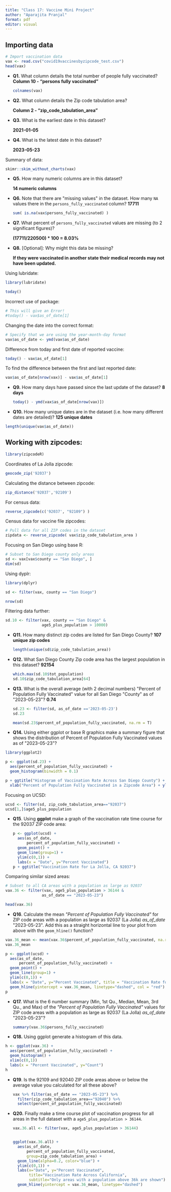 ```yaml
---
title: "Class 17: Vaccine Mini Project"
author: "Aparajita Pranjal"
format: pdf
editor: visual
---
```


## Importing data

```r
# Import vaccination data
vax <- read.csv("covid19vaccinesbyzipcode_test.csv")
head(vax)
```

-   **Q1.** What column details the total number of people fully vaccinated? **Column 10 - "persons fully vaccinated"**

    ```r
    colnames(vax)
    ```

-   **Q2.** What column details the Zip code tabulation area?

    **Column 2 - "zip_code_tabulation_area"**

-   **Q3.** What is the earliest date in this dataset?

    **2021-01-05**

-   **Q4.** What is the latest date in this dataset?

    **2023-05-23**

Summary of data:

```r
skimr::skim_without_charts(vax)
```

-   **Q5.** How many numeric columns are in this dataset?

    **14 numeric columns**

-   **Q6.** Note that there are \"missing values\" in the dataset. How many `NA` values there in the `persons_fully_vaccinated` column? **17711**

    ```r
    sum( is.na(vax$persons_fully_vaccinated) )
    ```

-   **Q7.** What percent of `persons_fully_vaccinated` values are missing (to 2 significant figures)?

    **(17711/220500) \* 100 = 8.03%**

-   **Q8.** \[Optional\]: Why might this data be missing?

    **If they were vaccinated in another state their medical records may not have been updated.**

Using lubridate:

```r
library(lubridate)
```

```r
today()
```

Incorrect use of package:

```r
# This will give an Error!
#today() - vax$as_of_date[1]
```

Changing the date into the correct format:

```r
# Specify that we are using the year-month-day format
vax$as_of_date <- ymd(vax$as_of_date)
```

Difference from today and first date of reported vaccine:

```r
today() - vax$as_of_date[1]
```

To find the difference between the first and last reported date:

```r
vax$as_of_date[nrow(vax)] - vax$as_of_date[1]
```

-   **Q9.** How many days have passed since the last update of the dataset? **8 days**

    ```r
    today() - ymd(vax$as_of_date[nrow(vax)])
    ```

-   **Q10.** How many unique dates are in the dataset (i.e. how many different dates are detailed)? **125 unique dates**

```r
length(unique(vax$as_of_date))
```

## Working with zipcodes:

```r
library(zipcodeR)
```

Coordinates of La Jolla zipcode:

```r
geocode_zip('92037')
```

Calculating the distance between zipcode:

```r
zip_distance('92037','92109')
```

For census data:

```r
reverse_zipcode(c('92037', "92109") )
```

Census data for vaccine file zipcodes:

```r
# Pull data for all ZIP codes in the dataset
zipdata <- reverse_zipcode( vax$zip_code_tabulation_area )
```

Focusing on San Diego using base R:

```r
# Subset to San Diego county only areas
sd <- vax[vax$county == "San Diego", ]
dim(sd)
```

Using dyplr:

```r
library(dplyr)

sd <- filter(vax, county == "San Diego")

nrow(sd)
```

Filtering data further:

```r
sd.10 <- filter(vax, county == "San Diego" &
                age5_plus_population > 10000)
```

-   **Q11.** How many distinct zip codes are listed for San Diego County? **107 unique zip codes**

    ```r
    length(unique(sd$zip_code_tabulation_area))
    ```

-   **Q12.** What San Diego County Zip code area has the largest population in this dataset? **92154**

    ```r
    which.max(sd.10$tot_population)
    sd.10$zip_code_tabulation_area[64]
    ```

```{=html}
<!-- -->
```
-   **Q13.** What is the overall average (with 2 decimal numbers) \"Percent of Population Fully Vaccinated\" value for all San Diego \"County\" as of \"2023-05-23\"? **0.74**

    ```r
    sd.23 <- filter(sd, as_of_date =='2023-05-23')
    sd.23

    mean(sd.23$percent_of_population_fully_vaccinated, na.rm = T)
    ```

-   **Q14.** Using either ggplot or base R graphics make a summary figure that shows the distribution of Percent of Population Fully Vaccinated values as of \"2023-05-23\"?

```r
library(ggplot2)

p <- ggplot(sd.23) +
  aes(percent_of_population_fully_vaccinated) +
  geom_histogram(binwidth = 0.1)

p + ggtitle("Histogram of Vaccination Rate Across San Diego County") +
  xlab("Percent of Population Fully Vaccinated in a Zipcode Area") + ylab("Count (Zipcode Areas)")

```

Focusing on UCSD:

```r
ucsd <- filter(sd, zip_code_tabulation_area=="92037")
ucsd[1,]$age5_plus_population
```

-   **Q15**. Using **ggplot** make a graph of the vaccination rate time course for the 92037 ZIP code area:

    ```r
    p <- ggplot(ucsd) +
      aes(as_of_date,
          percent_of_population_fully_vaccinated) +
      geom_point() +
      geom_line(group=1) +
      ylim(c(0,1)) +
      labs(x = "Date", y="Percent Vaccinated")
    p + ggtitle("Vaccination Rate for La Jolla, CA 92037")
    ```

Comparing similar sized areas:

```r
# Subset to all CA areas with a population as large as 92037
vax.36 <- filter(vax, age5_plus_population > 36144 &
                as_of_date == "2023-05-23")

head(vax.36)
```

-   **Q16**. Calculate the mean *\"Percent of Population Fully Vaccinated\"* for ZIP code areas with a population as large as 92037 (La Jolla) *as_of_date* \"2023-05-23\". Add this as a straight horizontal line to your plot from above with the `geom_hline()` function?

```r
vax.36_mean <- mean(vax.36$percent_of_population_fully_vaccinated, na.rm = T)
vax.36_mean 
```

```r
p <- ggplot(ucsd) +
  aes(as_of_date,
      percent_of_population_fully_vaccinated) +
  geom_point() +
  geom_line(group=1) +
  ylim(c(0,1)) +
  labs(x = "Date", y="Percent Vaccinated", title = "Vaccination Rate for La Jolla, CA 92037" ) +
  geom_hline(yintercept = vax.36_mean, linetype="dashed", col = "red")
p
```

-   **Q17.** What is the 6 number summary (Min, 1st Qu., Median, Mean, 3rd Qu., and Max) of the *\"Percent of Population Fully Vaccinated\"* values for ZIP code areas with a population as large as 92037 (La Jolla) *as_of_date* \"2023-05-23\"?

    ```r
    summary(vax.36$persons_fully_vaccinated)
    ```

-   **Q18.** Using ggplot generate a histogram of this data.

```r
h <- ggplot(vax.36) +
  aes(percent_of_population_fully_vaccinated) +
  geom_histogram() +
  xlim(c(0,1))
  labs(x = "Percent Vaccinated", y="Count")
h
```

-   **Q19**. Is the 92109 and 92040 ZIP code areas above or below the average value you calculated for all these above?

    ```r
    vax %>% filter(as_of_date == "2023-05-23") %>%  
      filter(zip_code_tabulation_area=="92040") %>%
      select(percent_of_population_fully_vaccinated)
    ```

```{=html}
<!-- -->
```
-   **Q20.** Finally make a time course plot of vaccination progress for all areas in the full dataset with a `age5_plus_population > 36144`.

    ```r
    vax.36.all <- filter(vax, age5_plus_population > 36144)


    ggplot(vax.36.all) +
      aes(as_of_date,
          percent_of_population_fully_vaccinated, 
          group=zip_code_tabulation_area) +
      geom_line(alpha=0.2, color="blue") +
      ylim(c(0,1)) +
      labs(x="Date", y="Percent Vaccinated",
           title="Vaccination Rate Across California",
           subtitle="Only areas with a population above 36k are shown") +
      geom_hline(yintercept = vax.36_mean, linetype="dashed")
    ```
